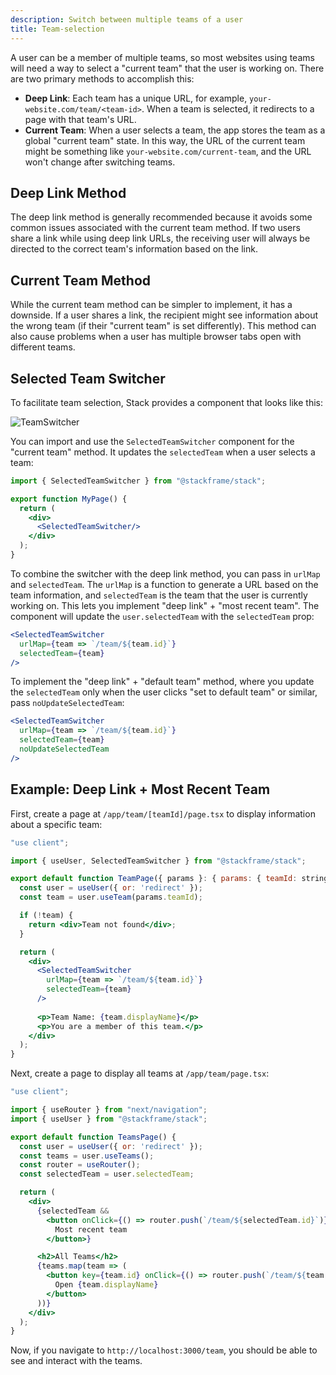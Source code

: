 ```yaml
---
description: Switch between multiple teams of a user
title: Team-selection
---
```


A user can be a member of multiple teams, so most websites using teams will need a way to select a "current team" that the user is working on. There are two primary methods to accomplish this:

- **Deep Link**: Each team has a unique URL, for example, `your-website.com/team/<team-id>`. When a team is selected, it redirects to a page with that team's URL.
- **Current Team**: When a user selects a team, the app stores the team as a global "current team" state. In this way, the URL of the current team might be something like `your-website.com/current-team`, and the URL won't change after switching teams.

## Deep Link Method
The deep link method is generally recommended because it avoids some common issues associated with the current team method. If two users share a link while using deep link URLs, the receiving user will always be directed to the correct team's information based on the link. 

## Current Team Method
While the current team method can be simpler to implement, it has a downside. If a user shares a link, the recipient might see information about the wrong team (if their "current team" is set differently). This method can also cause problems when a user has multiple browser tabs open with different teams.

## Selected Team Switcher

To facilitate team selection, Stack provides a component that looks like this:

![TeamSwitcher](../imgs/team-switcher.png)

You can import and use the `SelectedTeamSwitcher` component for the "current team" method. It updates the `selectedTeam` when a user selects a team:

```jsx 
import { SelectedTeamSwitcher } from "@stackframe/stack";

export function MyPage() {
  return (
    <div>
      <SelectedTeamSwitcher/>
    </div>
  );
}
```

To combine the switcher with the deep link method, you can pass in `urlMap` and `selectedTeam`. The `urlMap` is a function to generate a URL based on the team information, and `selectedTeam` is the team that the user is currently working on. This lets you implement "deep link" + "most recent team". The component will update the `user.selectedTeam` with the `selectedTeam` prop:

```jsx
<SelectedTeamSwitcher 
  urlMap={team => `/team/${team.id}`} 
  selectedTeam={team}
/>
```

To implement the "deep link" + "default team" method, where you update the `selectedTeam` only when the user clicks "set to default team" or similar, pass `noUpdateSelectedTeam`:

```jsx
<SelectedTeamSwitcher 
  urlMap={team => `/team/${team.id}`} 
  selectedTeam={team} 
  noUpdateSelectedTeam
/>
```

## Example: Deep Link + Most Recent Team

First, create a page at `/app/team/[teamId]/page.tsx` to display information about a specific team:

```jsx title="/app/team/[teamId]/page.tsx" 
"use client";

import { useUser, SelectedTeamSwitcher } from "@stackframe/stack";

export default function TeamPage({ params }: { params: { teamId: string } }) {
  const user = useUser({ or: 'redirect' });
  const team = user.useTeam(params.teamId);

  if (!team) {
    return <div>Team not found</div>;
  }

  return (
    <div>
      <SelectedTeamSwitcher 
        urlMap={team => `/team/${team.id}`} 
        selectedTeam={team}
      />
      
      <p>Team Name: {team.displayName}</p>
      <p>You are a member of this team.</p>
    </div>
  );
}
```

Next, create a page to display all teams at `/app/team/page.tsx`:

```jsx title="/app/team/page.tsx"
"use client";

import { useRouter } from "next/navigation";
import { useUser } from "@stackframe/stack";

export default function TeamsPage() {
  const user = useUser({ or: 'redirect' });
  const teams = user.useTeams();
  const router = useRouter();
  const selectedTeam = user.selectedTeam;

  return (
    <div>
      {selectedTeam && 
        <button onClick={() => router.push(`/team/${selectedTeam.id}`)}>
          Most recent team
        </button>}

      <h2>All Teams</h2>
      {teams.map(team => (
        <button key={team.id} onClick={() => router.push(`/team/${team.id}`)}>
          Open {team.displayName}
        </button>
      ))}
    </div>
  );
}
```

Now, if you navigate to `http://localhost:3000/team`, you should be able to see and interact with the teams.